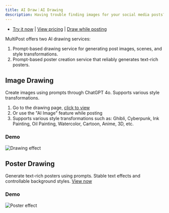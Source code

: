 ```yaml
---
title: AI Draw｜AI Drawing
description: Having trouble finding images for your social media posts? Try AI drawing!
---
```

- [Try it now](https://multipost.app/dashboard/draw) | [View pricing](/docs/user-guide/pricing#ai-drawing-pricing) | [Draw while posting](https://multipost.app/dashboard/publish)

MultiPost offers two AI drawing services:  
1. Prompt-based drawing service for generating post images, scenes, and style transformations.
2. Prompt-based poster creation service that reliably generates text-rich posters.

## Image Drawing
Create images using prompts through ChatGPT 4o. Supports various style transformations.

1. Go to the drawing page, [click to view](https://multipost.app/dashboard/draw/image)
2. Or use the "AI Image" feature while posting
3. Supports various style transformations such as: Ghibli, Cyberpunk, Ink Painting, Oil Painting, Watercolor, Cartoon, Anime, 3D, etc.

### Demo
<div style={{ width: '400px', margin: '0 auto' }}>
  <img src="https://2someone-web-static.s3.bitiful.net/2025/05/c12a43286750ecc3097105f3ec28f397.png" alt="Drawing effect" />
</div>

## Poster Drawing
Generate text-rich posters using prompts. Stable text effects and controllable background styles.
[View now](https://multipost.app/dashboard/draw/poster)

### Demo

<div style={{ width: '400px', margin: '0 auto' }}>
  <img src="https://2someone-web-static.s3.bitiful.net/2025/05/32bd8e70f82d94cf743f9bfccb638b8b.jpeg" alt="Poster effect" />
</div>
